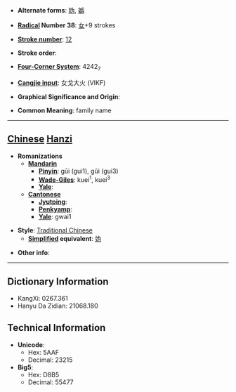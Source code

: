 * '''Alternate forms''': [[妫]], [[嬀]]

* '''[[Wiktionary:Chinese radical index| Radical]] Number 38''': [[Wiktionary:Chinese radical index 女|女]]+9 strokes

* '''[[Wiktionary:Chinese total strokes index|Stroke number]]''': [[Wiktionary:Chinese total strokes index 12|12]]

* '''Stroke order''': 

* '''[[Wiktionary:Chinese four corner index|Four-Corner System]]''': 4242<sub>7</sub>

* '''[[Wiktionary:Chinese Cangjie index|Cangjie input]]''': 女戈大火 (VIKF)

* '''Graphical Significance and Origin''': 

* '''Common Meaning''': family name

----

== [[Chinese]] [[Hanzi]] ==

* '''Romanizations'''
** '''[[Mandarin]]'''
*** '''[[Pinyin]]''': gūi (gui1), gǔi (gui3)
*** '''[[Wade-Giles]]''': kuei<sup>1</sup>, kuei<sup>3</sup>
*** '''[[Yale]]''': 
** '''[[Cantonese]]'''
*** '''[[Jyutping]]''':
*** '''[[Penkyamp]]''': 
*** '''[[Yale]]''': gwai1

* '''Style''': [[Traditional Chinese]] 
** '''[[Simplified Chinese|Simplified]] equivalent''': [[妫]]

* '''Other info''': 

----

== Dictionary Information ==

* KangXi: 0267.361
* Hanyu Da Zidian: 21068.180

== Technical Information ==

* '''Unicode''':
** Hex: 5AAF
** Decimal: 23215
* '''Big5''':
** Hex: D8B5
** Decimal: 55477